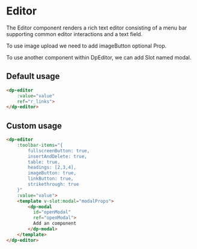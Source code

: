 
<Meta
    title="Components/Editor"
    component={DpEditor}
/>

# Editor

The Editor component renders a rich text editor consisting of a menu bar supporting common editor interactions and a text field.


To use image upload we need to add imageButton optional Prop.

To use another component within DpEditor, we can add Slot named modal.

## Default usage

```html
<dp-editor
    :value="value"
    ref="r_links">
</dp-editor>
```

## Custom usage

```html
<dp-editor
    :toolbar-items="{
        fullscreenButton: true,
        insertAndDelete: true,
        table: true,
        headings: [2,3,4],
        imageButton: true,
        linkButton: true,
        strikethrough: true
    }"
    :value="value">
    <template v-slot:modal="modalProps">
        <dp-modal
          id="openModal"
          ref="openModal">
          Add an component
        </dp-modal>
    </template>
</dp-editor>
```
